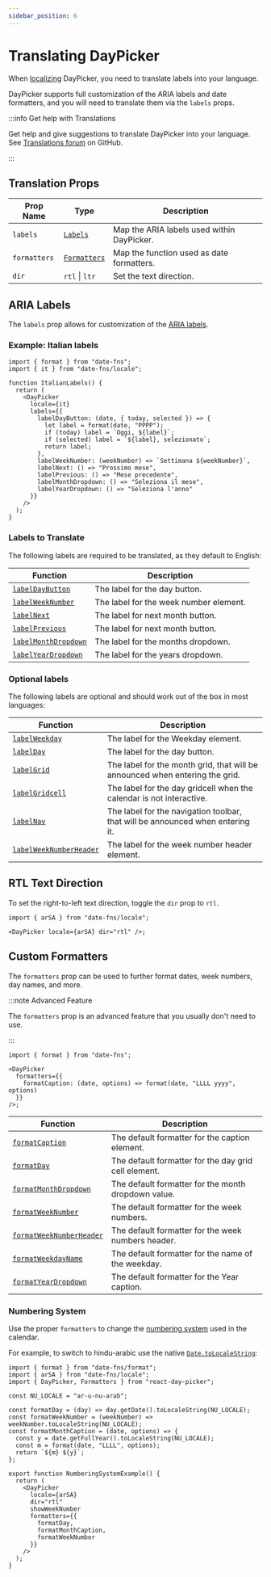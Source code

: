 ```yaml
---
sidebar_position: 6
---
```


# Translating DayPicker

When [localizing](./localization.mdx) DayPicker, you need to translate labels into your language.

DayPicker supports full customization of the ARIA labels and date formatters, and you will need to translate them via the `labels` props.

:::info Get help with Translations

Get help and give suggestions to translate DayPicker into your language. See [Translations forum](https://github.com/gpbl/react-day-picker/discussions/categories/translation-and-localization) on GitHub.

:::

## Translation Props

| Prop Name    | Type                                              | Description                                |
| ------------ | ------------------------------------------------- | ------------------------------------------ |
| `labels`     | [`Labels`](../api/type-aliases/Labels.md)         | Map the ARIA labels used within DayPicker. |
| `formatters` | [`Formatters`](../api/type-aliases/Formatters.md) | Map the function used as date formatters.  |
| `dir`        | `rtl` \| `ltr`                                    | Set the text direction.                    |

## ARIA Labels

The `labels` prop allows for customization of the [ARIA labels](./accessibility.mdx).

### Example: Italian labels

```tsx
import { format } from "date-fns";
import { it } from "date-fns/locale";

function ItalianLabels() {
  return (
    <DayPicker
      locale={it}
      labels={{
        labelDayButton: (date, { today, selected }) => {
          let label = format(date, "PPPP");
          if (today) label = `Oggi, ${label}`;
          if (selected) label = `${label}, selezionato`;
          return label;
        },
        labelWeekNumber: (weekNumber) => `Settimana ${weekNumber}`,
        labelNext: () => "Prossimo mese",
        labelPrevious: () => "Mese precedente",
        labelMonthDropdown: () => "Seleziona il mese",
        labelYearDropdown: () => "Seleziona l'anno"
      }}
    />
  );
}
```

<BrowserWindow>
  <Examples.ItalianLabels />
</BrowserWindow>

### Labels to Translate

The following labels are required to be translated, as they default to English:

| Function                                                       | Description                            |
| -------------------------------------------------------------- | -------------------------------------- |
| [`labelDayButton`](../api/functions/labelDayButton.md)         | The label for the day button.          |
| [`labelWeekNumber`](../api/functions/labelWeekNumber.md)       | The label for the week number element. |
| [`labelNext`](../api/functions/labelNext.md)                   | The label for next month button.       |
| [`labelPrevious`](../api/functions/labelPrevious.md)           | The label for next month button.       |
| [`labelMonthDropdown`](../api/functions/labelMonthDropdown.md) | The label for the months dropdown.     |
| [`labelYearDropdown`](../api/functions/labelYearDropdown.md)   | The label for the years dropdown.      |

### Optional labels

The following labels are optional and should work out of the box in most languages:

| Function                                                             | Description                                                                    |
| -------------------------------------------------------------------- | ------------------------------------------------------------------------------ |
| [`labelWeekday`](../api/functions/labelWeekday.md)                   | The label for the Weekday element.                                             |
| [`labelDay`](../api/functions/labelDay.md)                           | The label for the day button.                                                  |
| [`labelGrid`](../api/functions/labelGrid.md)                         | The label for the month grid, that will be announced when entering the grid.   |
| [`labelGridcell`](../api/functions/labelGridcell.md)                 | The label for the day gridcell when the calendar is not interactive.           |
| [`labelNav`](../api/functions/labelNav.md)                           | The label for the navigation toolbar, that will be announced when entering it. |
| [`labelWeekNumberHeader`](../api/functions/labelWeekNumberHeader.md) | The label for the week number header element.                                  |

## RTL Text Direction

To set the right-to-left text direction, toggle the `dir` prop to `rtl`.

```tsx caption="render:Rtl"
import { arSA } from "date-fns/locale";

<DayPicker locale={arSA} dir="rtl" />;
```

<BrowserWindow>
  <Examples.Rtl />
</BrowserWindow>

## Custom Formatters

The `formatters` prop can be used to further format dates, week numbers, day names, and more.

:::note Advanced Feature

The `formatters` prop is an advanced feature that you usually don't need to use.

:::

```tsx
import { format } from "date-fns";

<DayPicker
  formatters={{
    formatCaption: (date, options) => format(date, "LLLL yyyy", options)
  }}
/>;
```

| Function                                                               | Description                                          |
| ---------------------------------------------------------------------- | ---------------------------------------------------- |
| [`formatCaption`](../api/functions/formatCaption.md)                   | The default formatter for the caption element.       |
| [`formatDay`](../api/functions/formatDay.md)                           | The default formatter for the day grid cell element. |
| [`formatMonthDropdown`](../api/functions/formatMonthDropdown.md)       | The default formatter for the month dropdown value.  |
| [`formatWeekNumber`](../api/functions/formatWeekNumber.md)             | The default formatter for the week numbers.          |
| [`formatWeekNumberHeader`](../api/functions/formatWeekNumberHeader.md) | The default formatter for the week numbers header.   |
| [`formatWeekdayName`](../api/functions/formatWeekdayName.md)           | The default formatter for the name of the weekday.   |
| [`formatYearDropdown`](../api/functions/formatYearDropdown.md)         | The default formatter for the Year caption.          |

### Numbering System

Use the proper `formatters` to change the [numbering system](https://en.wikipedia.org/wiki/Numeral_system) used in the calendar.

For example, to switch to hindu-arabic use the native [`Date.toLocaleString`](https://developer.mozilla.org/en/docs/Web/JavaScript/Reference/Global_Objects/Date/toLocaleString):

```tsx caption="render:NumberingSystem"
import { format } from "date-fns/format";
import { arSA } from "date-fns/locale";
import { DayPicker, Formatters } from "react-day-picker";

const NU_LOCALE = "ar-u-nu-arab";

const formatDay = (day) => day.getDate().toLocaleString(NU_LOCALE);
const formatWeekNumber = (weekNumber) => weekNumber.toLocaleString(NU_LOCALE);
const formatMonthCaption = (date, options) => {
  const y = date.getFullYear().toLocaleString(NU_LOCALE);
  const m = format(date, "LLLL", options);
  return `${m} ${y}`;
};

export function NumberingSystemExample() {
  return (
    <DayPicker
      locale={arSA}
      dir="rtl"
      showWeekNumber
      formatters={{
        formatDay,
        formatMonthCaption,
        formatWeekNumber
      }}
    />
  );
}
```

<BrowserWindow>
  <Examples.NumberingSystem />
</BrowserWindow>
